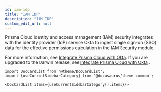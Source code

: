 ```yaml
---
id: iam-idp
title: "IAM IDP"
description: "IAM IDP"
custom_edit_url: null
---
```




Prisma Cloud identity and access management (IAM) security integrates with the identity 
provider (IdP) service Okta to ingest single sign-on (SSO) data for the effective permissions 
calculation in the IAM Security module.


For more information, see [Integrate Prisma Cloud with Okta](https://docs.prismacloud.io/en/classic/cspm-admin-guide/prisma-cloud-iam-security/integrate-prisma-cloud-with-okta). If you are upgraded to the Darwin release, see [Integrate Prisma Cloud with Okta](https://docs.prismacloud.io/en/enterprise-edition/content-collections/administration/configure-iam-security/integrate-prisma-cloud-with-okta)
.



```mdx-code-block
import DocCardList from '@theme/DocCardList';
import {useCurrentSidebarCategory} from '@docusaurus/theme-common';

<DocCardList items={useCurrentSidebarCategory().items}/>
```
      